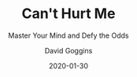 ---
title: "Can't Hurt Me"
subtitle: "Master Your Mind and Defy the Odds"
author: 'David Goggins'
date: 2020-01-30
tags: ['Book']
excerpt: 'If David can do it, anyone can. Or if you are unsure what to do, ask yourself: "What would Goggins do?" I love that thought. He devised some brilliant little tools to help him when it gets tough. Every time something gets tough and I want to quit, I remind myself: you are just at 40% of your abilities. This insight alone has helped me so many times in just this one year since I read the book. It also made me realize I always quitted when things got hard. Well, not anymore.'
cover: 'canthurtme.jpg'
links:
  amazon: "https://www.amazon.nl/gp/product/B07H453KGH/ref=as_li_tl?ie=UTF8&camp=247&creative=1211&creativeASIN=B07H453KGH&linkCode=as2&tag=joeplaa-21&linkId=b4b07cc7ae7bb379473adb42c31c4a00"
  goodreads: '41721428-can-t-hurt-me'
  kobo: "can-t-hurt-me"
id:
  asin: 'B07H453KGH'
  isbn: '9781544512273'
published: true
---
